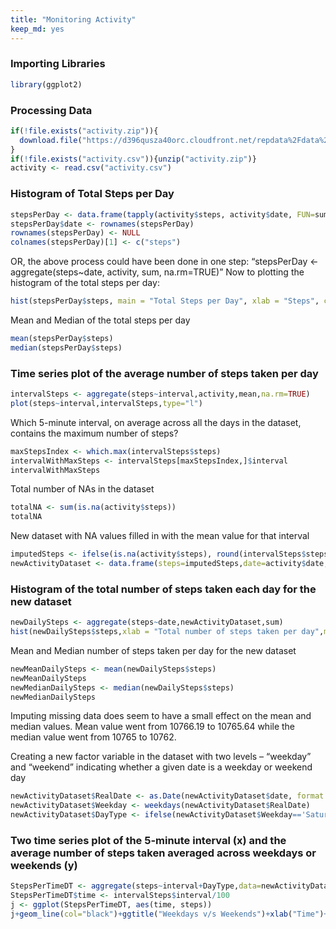 ```yaml
---
title: "Monitoring Activity"
keep_md: yes
---
```

  
### Importing Libraries
```r
library(ggplot2)
```
  
### Processing Data
```r
if(!file.exists("activity.zip")){
  download.file("https://d396qusza40orc.cloudfront.net/repdata%2Fdata%2Factivity.zip",destfile = "./activity.zip")
}
if(!file.exists("activity.csv")){unzip("activity.zip")}
activity <- read.csv("activity.csv")
```

### Histogram of Total Steps per Day
```r
stepsPerDay <- data.frame(tapply(activity$steps, activity$date, FUN=sum, na.rm=TRUE))
stepsPerDay$date <- rownames(stepsPerDay)
rownames(stepsPerDay) <- NULL
colnames(stepsPerDay)[1] <- c("steps")
```
OR, the above process could have been done in one step: "stepsPerDay <- aggregate(steps~date, activity, sum, na.rm=TRUE)"
Now to plotting the histogram of the total steps per day:
```r
hist(stepsPerDay$steps, main = "Total Steps per Day", xlab = "Steps", col = "darkblue")
```

Mean and Median of the total steps per day
```r
mean(stepsPerDay$steps)
median(stepsPerDay$steps)
```

### Time series plot of the average number of steps taken per day
```r
intervalSteps <- aggregate(steps~interval,activity,mean,na.rm=TRUE)
plot(steps~interval,intervalSteps,type="l")
```

Which 5-minute interval, on average across all the days in the dataset, contains the maximum number of steps?
```r
maxStepsIndex <- which.max(intervalSteps$steps)
intervalWithMaxSteps <- intervalSteps[maxStepsIndex,]$interval
intervalWithMaxSteps
```

Total number of NAs in the dataset
```r
totalNA <- sum(is.na(activity$steps))
totalNA
```

New dataset with NA values filled in with the mean value for that interval
```r
imputedSteps <- ifelse(is.na(activity$steps), round(intervalSteps$steps[match(activity$interval, intervalSteps$interval)],0), activity$steps)
newActivityDataset <- data.frame(steps=imputedSteps,date=activity$date,interval=activity$interval)
```

### Histogram of the total number of steps taken each day for the new dataset
```r
newDailySteps <- aggregate(steps~date,newActivityDataset,sum)
hist(newDailySteps$steps,xlab = "Total number of steps taken per day",main = "Histogram of Total Daily Steps for the New Dataset")
```

Mean and Median number of steps taken per day for the new dataset
```r
newMeanDailySteps <- mean(newDailySteps$steps)
newMeanDailySteps
newMedianDailySteps <- median(newDailySteps$steps)
newMedianDailySteps
```

Imputing missing data does seem to have a small effect on the mean and median values. Mean value went from 10766.19 to 10765.64 while the median value went from 10765 to 10762.

Creating a new factor variable in the dataset with two levels – “weekday” and “weekend” indicating whether a given date is a weekday or weekend day
```r
newActivityDataset$RealDate <- as.Date(newActivityDataset$date, format = "%Y-%m-%d")
newActivityDataset$Weekday <- weekdays(newActivityDataset$RealDate)
newActivityDataset$DayType <- ifelse(newActivityDataset$Weekday=='Saturday' | newActivityDataset$Weekday=='Sunday', 'Weekend','Weekday')
```

### Two time series plot of the 5-minute interval (x) and the average number of steps taken averaged across weekdays or weekends (y)
```r
StepsPerTimeDT <- aggregate(steps~interval+DayType,data=newActivityDataset,FUN=mean,na.action=na.omit)
StepsPerTimeDT$time <- intervalSteps$interval/100
j <- ggplot(StepsPerTimeDT, aes(time, steps))
j+geom_line(col="black")+ggtitle("Weekdays v/s Weekends")+xlab("Time")+ylab("Steps")+theme(plot.title = element_text(face="bold", size=12))+facet_grid(DayType ~ .)
```
